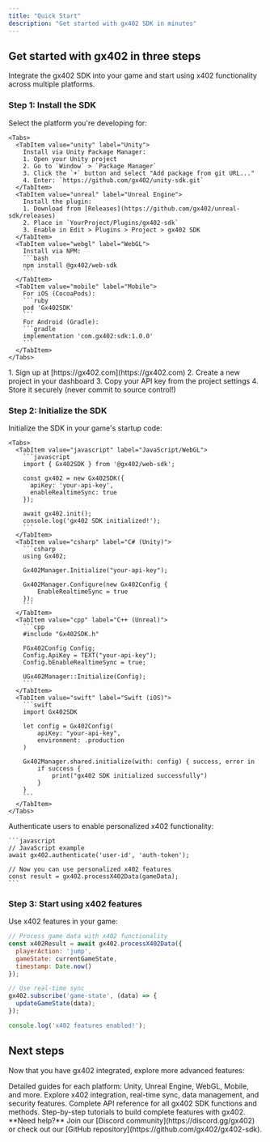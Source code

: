 ```yaml
---
title: "Quick Start"
description: "Get started with gx402 SDK in minutes"
---
```


## Get started with gx402 in three steps

Integrate the gx402 SDK into your game and start using x402 functionality across multiple platforms.

### Step 1: Install the SDK

<AccordionGroup>
  <Accordion icon="copy" title="Choose your platform">
    Select the platform you're developing for:
    
    <Tabs>
      <TabItem value="unity" label="Unity">
        Install via Unity Package Manager:
        1. Open your Unity project
        2. Go to `Window` > `Package Manager`
        3. Click the `+` button and select "Add package from git URL..."
        4. Enter: `https://github.com/gx402/unity-sdk.git`
      </TabItem>
      <TabItem value="unreal" label="Unreal Engine">
        Install the plugin:
        1. Download from [Releases](https://github.com/gx402/unreal-sdk/releases)
        2. Place in `YourProject/Plugins/gx402-sdk`
        3. Enable in Edit > Plugins > Project > gx402 SDK
      </TabItem>
      <TabItem value="webgl" label="WebGL">
        Install via NPM:
        ```bash
        npm install @gx402/web-sdk
        ```
      </TabItem>
      <TabItem value="mobile" label="Mobile">
        For iOS (CocoaPods):
        ```ruby
        pod 'Gx402SDK'
        ```
        For Android (Gradle):
        ```gradle
        implementation 'com.gx402:sdk:1.0.0'
        ```
      </TabItem>
    </Tabs>
  </Accordion>
  <Accordion icon="key" title="Get your API key">
    1. Sign up at [https://gx402.com](https://gx402.com)
    2. Create a new project in your dashboard
    3. Copy your API key from the project settings
    4. Store it securely (never commit to source control!)
  </Accordion>
</AccordionGroup>

### Step 2: Initialize the SDK

<AccordionGroup>
  <Accordion icon="code" title="Basic initialization">
    Initialize the SDK in your game's startup code:
    
    <Tabs>
      <TabItem value="javascript" label="JavaScript/WebGL">
        ```javascript
        import { Gx402SDK } from '@gx402/web-sdk';
        
        const gx402 = new Gx402SDK({
          apiKey: 'your-api-key',
          enableRealtimeSync: true
        });
        
        await gx402.init();
        console.log('gx402 SDK initialized!');
        ```
      </TabItem>
      <TabItem value="csharp" label="C# (Unity)">
        ```csharp
        using Gx402;
        
        Gx402Manager.Initialize("your-api-key");
        
        Gx402Manager.Configure(new Gx402Config {
            EnableRealtimeSync = true
        });
        ```
      </TabItem>
      <TabItem value="cpp" label="C++ (Unreal)">
        ```cpp
        #include "Gx402SDK.h"
        
        FGx402Config Config;
        Config.ApiKey = TEXT("your-api-key");
        Config.bEnableRealtimeSync = true;
        
        UGx402Manager::Initialize(Config);
        ```
      </TabItem>
      <TabItem value="swift" label="Swift (iOS)">
        ```swift
        import Gx402SDK
        
        let config = Gx402Config(
            apiKey: "your-api-key",
            environment: .production
        )
        
        Gx402Manager.shared.initialize(with: config) { success, error in
            if success {
                print("gx402 SDK initialized successfully")
            }
        }
        ```
      </TabItem>
    </Tabs>
  </Accordion>
  <Accordion icon="user" title="Authenticate users">
    Authenticate users to enable personalized x402 functionality:
    
    ```javascript
    // JavaScript example
    await gx402.authenticate('user-id', 'auth-token');
    
    // Now you can use personalized x402 features
    const result = gx402.processX402Data(gameData);
    ```
  </Accordion>
</AccordionGroup>

### Step 3: Start using x402 features

<Accordion icon="rocket" title="Enable x402 functionality">
  Use x402 features in your game:
  
  ```javascript
  // Process game data with x402 functionality
  const x402Result = await gx402.processX402Data({
    playerAction: 'jump',
    gameState: currentGameState,
    timestamp: Date.now()
  });
  
  // Use real-time sync
  gx402.subscribe('game-state', (data) => {
    updateGameState(data);
  });
  
  console.log('x402 features enabled!');
  ```
</Accordion>

## Next steps

Now that you have gx402 integrated, explore more advanced features:

<CardGroup cols={2}>

<Card title="Platform Guides" icon="layers" href="/platforms/unity">
  Detailed guides for each platform: Unity, Unreal Engine, WebGL, Mobile, and more.
</Card>

<Card title="Core Features" icon="cogs" href="/features/x402-integration">
  Explore x402 integration, real-time sync, data management, and security features.
</Card>

<Card title="API Documentation" icon="terminal" href="/api-reference/introduction">
  Complete API reference for all gx402 SDK functions and methods.
</Card>

<Card title="Tutorials" icon="graduation-cap" href="/tutorials/hello-world">
  Step-by-step tutorials to build complete features with gx402.
</Card>

</CardGroup>

<Note>
  **Need help?** Join our [Discord community](https://discord.gg/gx402) or check out our [GitHub repository](https://github.com/gx402/gx402-sdk).
</Note>
